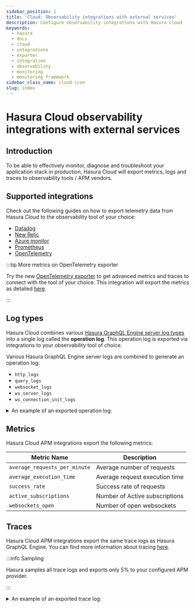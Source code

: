 ```yaml
---
sidebar_position: 1
title: 'Cloud: Observability integrations with external services'
description: Configure observability integrations with Hasura Cloud
keywords:
  - hasura
  - docs
  - cloud
  - integrations
  - exporter
  - integration
  - observability
  - monitoring
  - monitoring framework
sidebar_class_name: cloud-icon
slug: index
---
```



# Hasura Cloud observability integrations with external services

<ProductBadge pro ee />

## Introduction

To be able to effectively monitor, diagnose and troubleshoot your application stack in production, Hasura Cloud will
export metrics, logs and traces to observability tools / APM vendors.

## Supported integrations

Check out the following guides on how to export telemetry data from Hasura Cloud to the observability tool of your
choice:

- [Datadog](datadog.mdx)
- [New Relic](newrelic.mdx)
- [Azure monitor](azure-monitor.mdx)
- [Prometheus](prometheus.mdx)
- [OpenTelemetry](/observability/opentelemetry/index.mdx)

:::tip More metrics on OpenTelemetry exporter

Try the new [OpenTelemetry exporter](/observability/opentelemetry/index.mdx) to get advanced metrics and traces to
connect with the tool of your choice. This integration will export the metrics as detailed
[here](/observability/cloud/prometheus.mdx#metrics-details).

:::

## Log types

Hasura Cloud combines various
[Hasura GraphQL Engine server log types](https://hasura.io/docs/latest/deployment/logging/) into a single log called the
**operation log**. This operation log is exported via integrations to your observability tool of choice.

Various Hasura GraphQL Engine server logs are combined to generate an operation log:

- `http_logs`
- `query_logs`
- `websocket_logs`
- `ws_server_logs`
- `ws_connection_init_logs`

<details>
<summary>An example of an exported operation log:</summary>

```json
{
  "operation_type": "query",
  "request_read_time": 0.00000776,
  "response_size": 443,
  "execution_time": 0.254919258,
  "user_role": "admin",
  "hostname": "hasura-cloud",
  "project_id": "6450524a-ecc2-4676-9ecb-ba6a90a13c3d",
  "is_error": false,
  "operation_id": "a456caf866ebcab1a592ade80f07a622652181a9",
  "request_size": 100,
  "user_vars": {
    "x-hasura-role": "admin"
  },
  "client_name": "",
  "ws_operation_id": "",
  "parameterized_query_hash": "a456caf866ebcab1a592ade80f07a622652181a9",
  "server_client_id": "",
  "websocket_id": "",
  "kind": "",
  "query": {
    "query": "query MyQuery {\n author {\n id\n }\n}\n",
    "operationName": "MyQuery"
  },
  "instance_uid": "c9e43acf-2e09-41a7-8aa8-ddeff4e64a21",
  "transport": "http",
  "url": "/v1/graphql",
  "operation_name": "MyQuery",
  "service": "polite-muskox-52",
  "request_headers": {
    "referer": "https://cloud.hasura.io/",
    "sec-fetch-site": "cross-site",
    "origin": "https://cloud.hasura.io",
    "true-client-ip": "106.51.72.39",
    "CDN-Loop": "cloudflare",
    "Accept-Encoding": "gzip",
    "CF-Connecting-IP": "106.51.72.39",
    "sec-ch-ua-mobile": "?0",
    "content-type": "application/json",
    "Content-Length": "100",
    "X-Real-IP": "106.51.72.39",
    "sec-fetch-mode": "cors",
    "CF-IPCountry": "IN",
    "CF-RAY": "7a08f2590e4cf45e-BOM",
    "accept-language": "en-US,en;q=0.9",
    "X-Request-Id": "2f1280a31e31716e4300e84550cc7eb7",
    "Connection": "close",
    "X-Forwarded-Proto": "https",
    "CF-Visitor": "{\"scheme\":\"https\"}",
    "Host": "polite-muskox-52.hasura.app",
    "dnt": "1",
    "accept": "*/*",
    "sec-ch-ua": "\"Not A(Brand\";v=\"24\", \"Chromium\";v=\"110\"",
    "sec-ch-ua-platform": "\"macOS\"",
    "X-Forwarded-For": "106.51.72.39",
    "X-NginX-Proxy": "true",
    "sec-fetch-dest": "empty",
    "user-agent": "Mozilla/5.0 (Macintosh; Intel Mac OS X 10_15_7) AppleWebKit/537.36 (KHTML, like Gecko) Chrome/110.0.0.0 Safari/537.36"
  },
  "db_uid": "",
  "error_code": "",
  "time": "2023-02-28T11:51:09.116Z",
  "request_id": "2f1280a31e31716e4300e84550cc7eb7"
}
```

</details>

## Metrics

Hasura Cloud APM integrations export the following metrics:

| Metric Name                   | Description                    |
| ----------------------------- | ------------------------------ |
| `average_requests_per_minute` | Average number of requests     |
| `average_execution_time`      | Average request execution time |
| `success_rate`                | Success rate of requests       |
| `active_subscriptions`        | Number of Active subscriptions |
| `websockets_open`             | Number of open websockets      |

## Traces

Hasura Cloud APM integrations export the same trace logs as Hasura GraphQL Engine. You can find more information about
tracing [here](/observability/cloud-monitoring/tracing.mdx).

:::info Sampling

Hasura samples all trace logs and exports only 5% to your configured APM provider.

:::

<details>
<summary>An example of an exported trace log:</summary>

```json
{
  "resourceSpans": [
    {
      "resource": {
        "attributes": [
          {
            "key": "Region",
            "value": {
              "stringValue": "us-west"
            }
          }
        ]
      },
      "scopeSpans": [
        {
          "scope": {
            "name": "hasura",
            "version": "v2.19.0"
          },
          "spans": [
            {
              "traceId": "e44b8c614e0f7434b7b55c914fa71b1c",
              "spanId": "d3af63b8e6191589",
              "parentSpanId": "a5648ac5af5faf1f",
              "name": "Postgres",
              "startTimeUnixNano": "1676531420905206010",
              "endTimeUnixNano": "1676531420916114926",
              "status": {
                "code": "STATUS_CODE_OK"
              }
            },
            {
              "traceId": "e44b8c614e0f7434b7b55c914fa71b1c",
              "spanId": "a5648ac5af5faf1f",
              "parentSpanId": "0d6b602bc5a7b3af",
              "name": "Postgres Query for root field \"Album\"",
              "startTimeUnixNano": "1676531420905131593",
              "endTimeUnixNano": "1676531420916617176",
              "status": {
                "code": "STATUS_CODE_OK"
              }
            },
            {
              "traceId": "e44b8c614e0f7434b7b55c914fa71b1c",
              "spanId": "0d6b602bc5a7b3af",
              "parentSpanId": "a085bd763f8f72da",
              "name": "Query",
              "startTimeUnixNano": "1676531420904690968",
              "endTimeUnixNano": "1676531420916671343",
              "status": {
                "code": "STATUS_CODE_OK"
              }
            },
            {
              "traceId": "e44b8c614e0f7434b7b55c914fa71b1c",
              "spanId": "a085bd763f8f72da",
              "parentSpanId": "",
              "name": "/v1/graphql",
              "startTimeUnixNano": "1676531420903555760",
              "endTimeUnixNano": "1676531420919447135",
              "status": {
                "code": "STATUS_CODE_OK"
              }
            }
          ]
        }
      ]
    }
  ]
}
```

</details>
